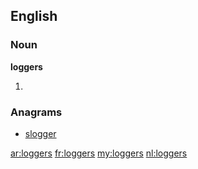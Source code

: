 ==English==

===Noun===
'''loggers'''

# {{plural of|[[logger]]}}

===Anagrams===
* [[slogger#English|slogger]]

[[ar:loggers]]
[[fr:loggers]]
[[my:loggers]]
[[nl:loggers]]